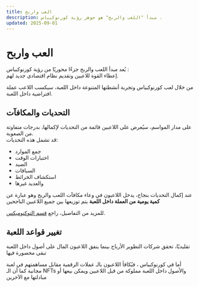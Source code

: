 ```yaml
---
title: العب واربح
description: مبدأ "اللعب والربح" هو جوهر رؤية كورنوكبياس .
updated: 2025-09-01
---
```


# العب واربح

يُعد مبدأ اللعب والربح جزءًا محوريًا من رؤية كورنوكبياس :  
إعطاء القوة للاعبين وتقديم نظام اقتصادي جديد لهم.  

من خلال لعب كورنوكبياس  وتجربة أنشطتها المتنوعة داخل اللعبة، سيكسب اللاعب عملة افتراضية داخل اللعبة.  



## التحديات والمكافآت

على مدار المواسم، سيُعرض على اللاعبين قائمة من التحديات لإكمالها، بدرجات متفاوتة من الصعوبة.  
قد تشمل هذه التحديات:  
- جمع الموارد  
- اختبارات الوقت  
- الصيد  
- السباقات  
- استكشاف الخرائط  
- والعديد غيرها

عند إكمال التحديات بنجاح، يدخل اللاعبون في وعاء مكافآت اللعب والربح
وهو عبارة عن **كمية يومية من العملة داخل اللعبة** يتم توزيعها بين جميع اللاعبين الناجحين

للمزيد من التفاصيل، راجع [قسم التوكنوميكس](/en/blockchain/tokenomics).  



## تغيير قواعد اللعبة

تقليديًا، تحقق شركات التطوير الأرباح بينما ينفق اللاعبون المال على أصول داخل اللعبة تبقى محصورة فيها

أما في كورنوكبياس ، فيُكافأ اللاعبون بالـ عملات الرقمية مقابل مساهمتهم في لعبة مجانية
كما أن الـ NFTs والأصول داخل اللعبة مملوكة من قبل اللاعبين ويمكن بيعها أو مبادلتها مع الآخرين
